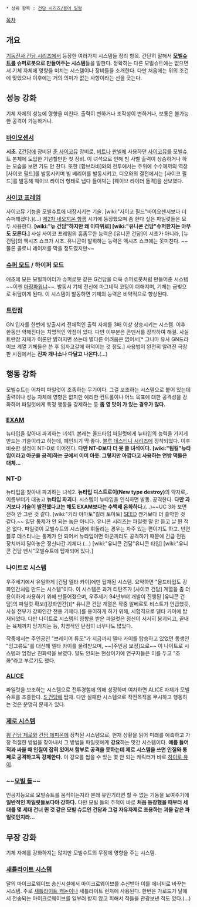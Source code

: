  * 상위 항목 : [[건담 시리즈/용어 일람]]

[[목차]]

== 개요 ==
[[기동전사 건담 시리즈]]에서 등장한 여러가지 시스템들 정리 항목. 간단히 말해서 '''[[모빌슈트]]를 슈퍼로봇으로 만들어주는 시스템'''들을 말한다. 정확히는 다른 모빌슈트에는 없으면서 기체 자체에 영향을 미치는 시스템이나 장비들을 소개한다. 다만 처음에는 위의 조건에 맞았으나 이후에는 거의 의미가 없는 사항이라는 선을 긋는다.

== 성능 강화 ==
기체 자체의 성능에 영향을 미친다. 출력이 변하거나 조작성이 변하거나, 보통은 불가능한 공격이 가능하거나.
=== [[바이오센서]] ===
'''시초'''. [[Z건담]]에 장비된 [[준 사이코뮤]] 장비로, [[비트]]나 [[판넬]]에 사용하던 [[사이코뮤]]를  모빌슈트 본체에 도입한 기념할만한 첫 장비. 이 녀석으로 인해 빔 사벨 출력이 상승하거나 하는 모습을 보면 기도 안 찬다. 또한 [함브라비]와의 전투에서는 주위에 수수께끼의 역장 [사이코 필드]를 발동시키며 빔 베리어를 발동시키고, 디오와의 결전에서는 [사이코 필드]를 발동해 웨이브 라이더 형태로 냅다 들이박는 [웨이브 라이더 돌격]을 선보였다.

=== [[사이코 프레임]] ===
사이코뮤 기능을 모빌슈트에 내장시키는 기술. [wiki:"사이코 필드"바이오센서보다 더 슈퍼해졌다.](...) [[제2차 네오지온 항쟁]] 시기에 등장했으며 좀 한다 싶은 파일럿들은 모두 사용한다. '''[wiki:"뉴 건담"하지만 왜 이따위로] [wiki:"유니콘 건담"슈퍼한지는 아무도 모른다.]''' 사실 사이코 프레임의 흠좀무한 능력은 [유니콘 건담]이 시초가 아니라, [뉴 건담]의 액시즈 쇼크가 시초. 유니콘이 발휘하는 능력은 액시즈 쇼크에는 못미친다. ~~물론 콜로니 레이저를 막을 정도였지만~~

=== [[슈퍼 모드]] / 하이퍼 모드 ===
애초에 모든 모빌파이터가 슈퍼로봇 같은 G건담을 더욱 슈퍼로봇처럼 만들어준 시스템~~이젠 [[마징파워]]냐~~. 발동시 기체 전신에 마그네틱 코팅이 더해지며, 기체는 금빛으로 뒤덮이게 된다. 이 시스템이 발동하면 기체의 능력은 비약적으로 향상된다.

=== [[트란잠]] ===
GN 입자를 한번에 방출시켜 전체적인 출력 자체를 3배 이상 상승시키는 시스템. 이후 한동안 약해진다는 치명적인 약점이 있다. 다만 이부분은 콘덴서를 장착하여 해결. 사실 트란잠 자체가 이론만 밝혀지면 쓰는데 별다른 어려움은 없어서[* 그나마 유사 GN드라이브 계열 기체들은 쓴 후 입자고갈에 허덕이는 것 정도.] 사용법이 완전히 알려진 극장판 시점에서는 '''진짜 개나소나 다달고 나온다.'''(...)

== 행동 강화 ==
모빌슈트는 어차피 파일럿이 조종하는 무기이다. 그걸 보조하는 시스템으로 붙어 있는데 출력이나 성능 자체에 영향은 없지만 예리한 컨트롤이나 어느 목표에 대한 공격성을 강화하며 파일럿에게 특정 행동을 강제하는 등 '''좀 영 맛이 가 있는 경우가 많다.'''
=== [[EXAM]] ===
뉴타입을 찾아내 파괴하는 녀석1. 본래는 올드타입 파일럿에게 뉴타입의 능력을 가지게 만드는 기술이라고 하는데, 폐인되기 딱 좋다. [[블루 데스티니 시리즈]]에 장착되었다. 이후 비슷한 설정이 NT-D로 이어진다. '''다만 NT-D보다 더 못 쓸 녀석이다.''' '''[wiki:"팀킬"뉴타입이라고 아군을 공격]하는 곳에서 이미 아웃. 그렇지만 아깝다고 사용하는 연방 댁들은 대체...'''

=== NT-D ===
뉴타입을 찾아내 파괴하는 녀석2. '''뉴타입 디스트로이(New type destroy)'''의 약자로,. 이름부터가 대놓고 '''뉴타입 파괴'''다. 시스템이 뉴타입을 인식하면 발동. 공격한다. '''다만 과거보다 기술이 발전했다고는 해도 EXAM보다는 수백배 온화하다.'''(...)~~UC 3화 보면 전혀 안 그런 것 같다. [wiki:"키라 야마토"킬러 토마토] [[SEED]] 깬거보다 더 흉악한 것 같다.~~ 일단 통제가 안 되는 놈은 아니다. 유니콘 시리즈는 파일럿 말 안 듣고 날 뛴 적은 없다. 파일럿이 모빌슈트의 시스템에 휘둘리는 경우는 자주 있는 편이기도 하고. 반면 블루 데스티니는 통제가 안 되어서 뉴타입이면 아군끼리도 공격하기 때문에 긴급 전원 장치까지 달아놓은 정신나간 기체다.(...) [wiki:"유니콘 건담"유니콘 타입] [wiki:"유니콘 건담 밴시"모빌슈트에 탑재되어 있다.]

=== 나이트로 시스템 ===
우주세기에서 유일하게 [건담 델타 카이]에만 탑재된 시스템. 요약하면 "올드타입도 강화인간처럼 만드는 시스템"이다. 이 시스템은 과거 티탄즈가 [사이코 건담] 계열을 좀 더 용이하게 사용하기 위해 만들어졌으며, 우주세기 94년부터 개발이 진행된 [유니콘 건담]의 파일럿 확보([강화인간])[* 유니콘 건담 계열은 작중 알베르토 비스트가 언급했듯, 사실 전부가 강화인간 전용 기체다.]를 용이하게 하기 위해, 시험격으로 델타 카이에 탑재되었다. 다만 나이트로 시스템의 영향을 받은 파일럿은 정신이 서서히 붕괴되고, 끝내는 육체까지 망가지는 등, 치명적인 단점이 너무나도 많았다.

작중에서는 주인공인 "브레이어 류도"가 지금까지 델타 카이를 탑승하고 있었던 동생인 "잉그류도"를 대신해 델타 카이를 물려받으며, ~~[주인공 보정]으로~~ 이 나이트로 시스템과 엄청난 친화력을 보였다. 말도 안되는 현상이기에 연구자들은 이를 두고 "조화"라고 부르기도 했다. 

=== [[ALICE]] ===
파일럿을 보조하는 시스템으로 전투경험에 의해 성장하며 여차하면 ALICE 자체가  모빌슈트를 조종한다. [[S 건담]]에 탑재. 다만 실패한 시스템으로 작전목적을 무시하고 행동하는 것은 분명히 문제가 있다.

=== [[제로 시스템]] ===
[[윙 건담 제로]]와 [[건담 에피온]]에 장착된 시스템으로, 현재 상황을 읽어 미래를 예측하고 가장 적절한 방법을 찾아내서 그 방법을 파일럿에게 '''강요'''하는 맛간 시스템이다. '''예를 들어 적과 싸울 때 인질이 잡혀 있어서 함부로 공격을 못하는데 제로 시스템을 쓰면 인질와 통째로 공격하고독 강제한다.''' 이 강요를 씹을 수 있는 몇 안 되는 캐릭터가 바로 [[히이로 유이]].

=== ~~[[모빌 돌]]~~ ===
인공지능으로 모빌슈트를 움직이는지라 본래 유인기라면 할 수 없는 기동을 보여주기에 '''일반적인 파일럿들보다야 강하다.''' 다만 모빌 돌의 주적이 바로 '''처음 등장했을 때부터 세대를 몇 세대 건너 뛴 것 같은 모빌 슈트인 건담과 그걸 자유자제로 조용하는 괴물 같은 파일럿인지라...'''

== 무장 강화 ==
기체 자체를 강화하지는 않지만 모빌슈트의 무장에 영향을 주는 시스템.
=== [[새틀라이트 시스템]] ===
달의 마이크로웨이브 송신시설에서 마이크로웨이브를 수신받아 이를 에너지로 바꾸는 시스템. 주로 [[새틀라이트 캐논]]이나 새틀라이트 런처에 사용된다. 한번은 가로드가 달에서 전송되는 마이크로웨이브를 일부러 받지 않고 피해서 적들을 관광보낸 적도 있다.(...)
